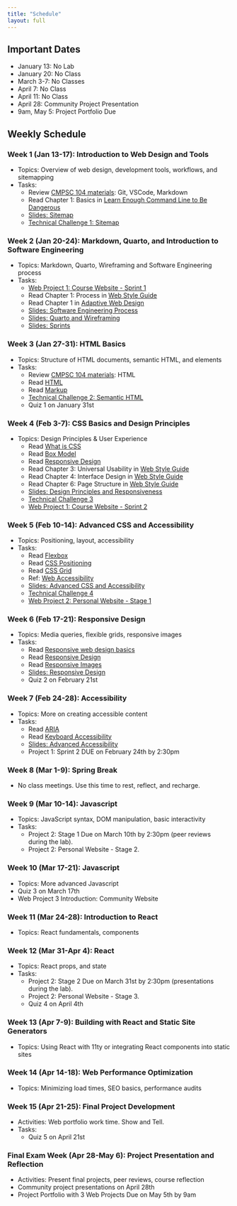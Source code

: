```yaml
---
title: "Schedule"
layout: full
---
```


## Important Dates

- January 13: No Lab
- January 20: No Class
- March 3-7: No Classes
- April 7: No Class
- April 11: No Class
- April 28: Community Project Presentation
- 9am, May 5: Project Portfolio Due

## Weekly Schedule

### Week 1 (Jan 13-17): Introduction to Web Design and Tools  
- Topics: Overview of web design, development tools, workflows, and sitemapping  
- Tasks:  
  - Review [CMPSC 104 materials](https://github.com/allegheny-college-cmpsc-104-Fall-2024/classDocs/tree/main/lessons): Git, VSCode, Markdown
  - Read Chapter 1: Basics in [Learn Enough Command Line to Be Dangerous](https://www.learnenough.com/command-line-tutorial)  
  - [Slides: Sitemap](week1/index.qmd)
  - [Technical Challenge 1: Sitemap](https://classroom.github.com/a/4uWr1dqq)

### Week 2 (Jan 20-24): Markdown, Quarto, and Introduction to Software Engineering  
- Topics: Markdown, Quarto, Wireframing and Software Engineering process
- Tasks:  
  - [Web Project 1: Course Website - Sprint 1](https://classroom.github.com/a/TWfWTBaQ)
  - Read Chapter 1: Process in [Web Style Guide](https://www.webstyleguide.com/wsg3/1-process)  
  - Read Chapter 1 in [Adaptive Web Design](https://adaptivewebdesign.info/1st-edition/read/)
  - [Slides: Software Engineering Process](week2/index.qmd)
  - [Slides: Quarto and Wireframing](week2_2/index.qmd)
  - [Slides: Sprints](week2_3/index.qmd)

### Week 3 (Jan 27-31): HTML Basics  
- Topics: Structure of HTML documents, semantic HTML, and elements  
- Tasks:  
  - Review [CMPSC 104 materials](https://github.com/allegheny-college-cmpsc-104-Fall-2024/classDocs/tree/main/lessons): HTML
  - Read [HTML](https://developer.mozilla.org/en-US/docs/Web/HTML)
  - Read [Markup](https://adaptivewebdesign.info/1st-edition/read/chapter-2.html)
  - [Technical Challenge 2: Semantic HTML](https://classroom.github.com/a/32KcroMs)
  - Quiz 1 on January 31st

### Week 4 (Feb 3-7): CSS Basics and Design Principles  
- Topics: Design Principles & User Experience 
  - Read [What is CSS](https://developer.mozilla.org/en-US/docs/Learn_web_development/Core/Styling_basics/What_is_CSS)
  - Read [Box Model](https://developer.mozilla.org/en-US/docs/Learn_web_development/Core/Styling_basics/Box_model)
  - Read [Responsive Design](https://developer.mozilla.org/en-US/docs/Learn_web_development/Core/CSS_layout/Responsive_Design)
  - Read Chapter 3: Universal Usability in [Web Style Guide](https://www.webstyleguide.com/wsg3/2-universal-usability/index.html)
  - Read Chapter 4: Interface Design in [Web Style Guide](https://www.webstyleguide.com/wsg3/4-interface-design/index.html)
  - Read Chapter 6: Page Structure in [Web Style Guide](https://www.webstyleguide.com/wsg3/6-page-structure/index.html)
  - [Slides: Design Principles and Responsiveness](week4/index.qmd)
  - [Technical Challenge 3](https://classroom.github.com/a/f1JC8UnX)
  - [Web Project 1: Course Website - Sprint 2](https://classroom.github.com/a/TWfWTBaQ)

### Week 5 (Feb 10-14): Advanced CSS and Accessibility 
- Topics: Positioning, layout, accessibility
- Tasks:  
  - Read [Flexbox](https://developer.mozilla.org/en-US/docs/Learn_web_development/Core/CSS_layout/Flexbox)
  - Read [CSS Positioning](https://developer.mozilla.org/en-US/docs/Web/CSS/position)
  - Read [CSS Grid](https://developer.mozilla.org/en-US/docs/Learn_web_development/Core/CSS_layout/Grids)
  - Ref: [Web Accessibility](https://developer.mozilla.org/en-US/docs/Learn_web_development/Core/Accessibility)
  - [Slides: Advanced CSS and Accessibility](week5/index.qmd)
  - [Technical Challenge 4](https://classroom.github.com/a/i1_T0PjS)
  - [Web Project 2: Personal Website - Stage 1](https://classroom.github.com/a/7rH6D574)

### Week 6 (Feb 17-21): Responsive Design  
- Topics: Media queries, flexible grids, responsive images 
- Tasks:  
  - Read [Responsive web design basics](https://web.dev/articles/responsive-web-design-basics)
  - Read [Responsive Design](https://developer.mozilla.org/en-US/docs/Learn/CSS/CSS_layout/Responsive_Design)
  - Read [Responsive Images](https://developer.mozilla.org/en-US/docs/Learn/HTML/Multimedia_and_embedding/Responsive_images)
  - [Slides: Responsive Design](week6/index.qmd)
  - Quiz 2 on February 21st 

### Week 7 (Feb 24-28): Accessibility   
- Topics: More on creating accessible content  
- Tasks:  
  - Read [ARIA](https://developer.mozilla.org/en-US/docs/Web/Accessibility/ARIA)
  - Read [Keyboard Accessibility](https://developer.mozilla.org/en-US/docs/Web/Accessibility/Keyboard-navigable_JavaScript_widgets)
  - [Slides: Advanced Accessibility](week7/index.qmd)
  - Project 1: Sprint 2 DUE on February 24th by 2:30pm

### Week 8 (Mar 1-9): Spring Break
- No class meetings. Use this time to rest, reflect, and recharge.

### Week 9 (Mar 10-14): Javascript    
- Topics: JavaScript syntax, DOM manipulation, basic interactivity   
- Tasks:  
  - Project 2: Stage 1 Due on March 10th by 2:30pm (peer reviews during the lab). 
  - Project 2: Personal Website - Stage 2.

### Week 10 (Mar 17-21): Javascript  
- Topics: More advanced Javascript 
- Quiz 3 on March 17th 
- Web Project 3 Introduction: Community Website 

### Week 11 (Mar 24-28): Introduction to React 
- Topics: React fundamentals, components   

### Week 12 (Mar 31-Apr 4): React  
- Topics: React props, and state  
- Tasks:  
  - Project 2: Stage 2 Due on March 31st by 2:30pm (presentations during the lab).
  - Project 2: Personal Website - Stage 3.
  - Quiz 4 on April 4th

### Week 13 (Apr 7-9): Building with React and Static Site Generators  
- Topics: Using React with 11ty or integrating React components into static sites  

### Week 14 (Apr 14-18): Web Performance Optimization  
- Topics: Minimizing load times, SEO basics, performance audits  

### Week 15 (Apr 21-25): Final Project Development  
- Activities: Web portfolio work time. Show and Tell.
- Tasks:  
  - Quiz 5 on April 21st

### Final Exam Week (Apr 28-May 6): Project Presentation and Reflection  
- Activities: Present final projects, peer reviews, course reflection
- Community project presentations on April 28th
- Project Portfolio with 3 Web Projects Due on May 5th by 9am
